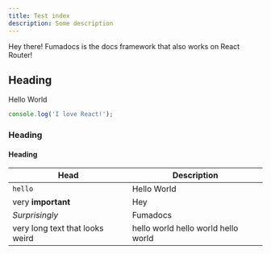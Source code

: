 ```yaml
---
title: Test index
description: Some description
---
```


Hey there! Fumadocs is the docs framework that also works on React Router!

## Heading

Hello World

<Cards>
  <Card title="Learn more about React Router" href="https://reactrouter.com" />
  <Card title="Learn more about Fumadocs" href="https://fumadocs.vercel.app" />
</Cards>

```ts
console.log('I love React!');
```

### Heading

#### Heading

| Head                            | Description                         |
| ------------------------------- | ----------------------------------- |
| `hello`                         | Hello World                         |
| very **important**              | Hey                                 |
| _Surprisingly_                  | Fumadocs                            |
| very long text that looks weird | hello world hello world hello world |
